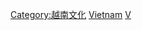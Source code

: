 {{Commonscat|Education in Vietnam}}

[[Category:越南文化|Category:越南文化]]
[[Category:东南亚教育|Vietnam]]
[[Category:亚洲各国教育|V]]
